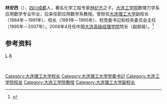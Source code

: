 '''林安西'''（{{bd|1942年|2月|||catIdx=lin林}}），[[四川|四川]][[成都|成都]]人，著名化学工程专家[[林纪方|林纪方]]之子。[[大连工学院|大连工学院]]数理力学系应用数学专业毕业，后来任职应用数学系教授。曾担任[[大连理工大学|大连理工大学]]副校长（1984年－1991年）、校长（1991年－1995年）、校党委书记和校务委员会主任（1995年－2007年）。2006年4月任中国[[大连高级经理学院|大连高级经理学院]]院长（副部级）。<ref>{{cite web |url=http://news.dlut.edu.cn/2006/0424/7435.shtml |language= |title=林安西同志兼任中国大连高级经理学院院长 |publisher=大连理工大学 |date=2006-04-24 |accessdate= |deadurl=yes |archiveurl=https://web.archive.org/web/20161009230341/http://news.dlut.edu.cn/2006/0424/7435.shtml |archivedate=2016-10-09 }}</ref>

== 参考资料 ==
{{reflist}}

{{DEFAULTSORT:L林}}
[[category:_成都人|L]]
[[category:_林姓|A]]
[[Category:大连理工大学校长|Category:大连理工大学校长]]
[[Category:大连理工大学党委书记|Category:大连理工大学党委书记]]
[[Category:大连工学院校友|Category:大连工学院校友]]
[[Category:大连工学院教授|Category:大连工学院教授]]
[[Category:大连理工大学副校长|Category:大连理工大学副校长]]



　
　　
　　
　　